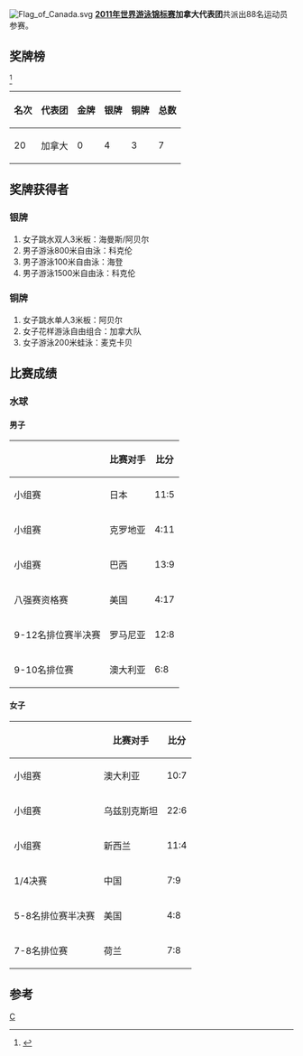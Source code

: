 [[Image:Flag_of_Canada.svg|thumb]]
'''[[2011年世界游泳锦标赛|2011年世界游泳锦标赛]]加拿大代表团'''共派出88名运动员参赛。
==奖牌榜==
<ref>{{cite web |url=http://www.shanghai-fina2011.com/medal/index.html |title=存档副本 |accessdate=2011-07-26 |deadurl=yes |archiveurl=https://web.archive.org/web/20110720093114/http://www.shanghai-fina2011.com/medal/index.html |archivedate=2011-07-20 }}</ref>
{| class="wikitable"
|-
! 名次 !! 代表团 !! 金牌 !! 银牌 !! 铜牌 !! 总数
|-
| 20 || 加拿大 || 0 || 4 || 3 || 7
|}
==奖牌获得者==
===银牌===
#女子跳水双人3米板：海曼斯/阿贝尔
#男子游泳800米自由泳：科克伦
#男子游泳100米自由泳：海登
#男子游泳1500米自由泳：科克伦
===铜牌===
#女子跳水单人3米板：阿贝尔
#女子花样游泳自由组合：加拿大队
#女子游泳200米蛙泳：麦克卡贝
==比赛成绩==
===水球===
====男子====
{| class="wikitable"
|-
!  !! 比赛对手 !! 比分
|-
| 小组赛 || 日本  ||  11:5
|-
| 小组赛 || 克罗地亚 ||  4:11
|-
| 小组赛 ||  巴西 || 13:9 
|-
| 八强赛资格赛|| 美国 || 4:17
|-
|9-12名排位赛半决赛||罗马尼亚||12:8
|-
|9-10名排位赛||澳大利亚||6:8
|}
====女子====
{| class="wikitable"
|-
!  !! 比赛对手 !! 比分
|-
| 小组赛 || 澳大利亚  || 10:7 
|-
| 小组赛 || 乌兹别克斯坦 ||  22:6
|-
| 小组赛 ||  新西兰 ||  11:4
|-
|1/4决赛||中国||7:9
|-
|5-8名排位赛半决赛||美国||4:8
|-
|7-8名排位赛||荷兰||7:8
|}

==参考==
<references/>
[[分类:2011年世界游泳锦标赛代表团|C]]
{{2011年世界游泳锦标赛代表团}}